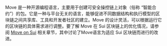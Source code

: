 Move 是一种开源编程语言，主要用于创建可安全操控链上对象（俗称 “智能合约”）的包。它是一种与平台无关的语言，能够促进不同数据结构和执行模型的区块链之间共享库、工具和开发者社区的建立。Move 的设计灵活，可以根据运行它的区块链的具体需求进行调整。要了解 Move 在 Sui 区块链上的优化情况，请参阅 [Move on Sui](concepts/sui-move-concepts.mdx#differences) 相关章节，其中讨论了Move语言为适应 Sui 区块链而进行的改进。